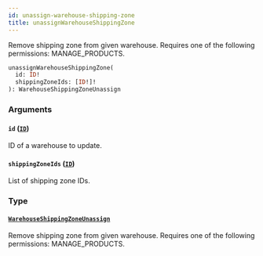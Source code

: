 ```yaml
---
id: unassign-warehouse-shipping-zone
title: unassignWarehouseShippingZone
---
```


Remove shipping zone from given warehouse. Requires one of the following permissions: MANAGE_PRODUCTS.

```graphql
unassignWarehouseShippingZone(
  id: ID!
  shippingZoneIds: [ID!]!
): WarehouseShippingZoneUnassign
```

### Arguments

#### `id` ([`ID`](../../../developer/api-reference/scalars/id))

ID of a warehouse to update.

#### `shippingZoneIds` ([`ID`](../../../developer/api-reference/scalars/id))

List of shipping zone IDs.

### Type

#### [`WarehouseShippingZoneUnassign`](../../../developer/api-reference/objects/warehouse-shipping-zone-unassign)

Remove shipping zone from given warehouse. Requires one of the following permissions: MANAGE_PRODUCTS.
